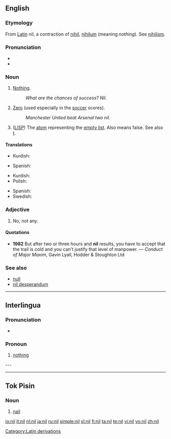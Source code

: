{{also|Nil|níl|Níl|Nîl|-nil-|ni-l}}
==English==

===Etymology===
From [[w:Latin|Latin]] nil, a contraction of [[nihil]], [[nihilum]] (meaning ''nothing''). See [[nihilism]].

===Pronunciation===
* {{IPA|/nɪl/}}
* {{rhymes|ɪl}}

===Noun===
{{en-noun}}

# [[nothing|Nothing]].
#: ''What are the chances of success?  Nil.''
# [[zero|Zero]] (used especially in the [[soccer]] scores).
#: ''Manchester United beat Arsenal two nil.''
# {{programming}} ([[LISP]]) The [[atom]] representing the [[empty list]]. Also means false. See also [[t]].

====Translations====
{{trans-top|nothing}}
* Kurdish: {{ku-Arab|[[هیچ]]}}
{{trans-mid}}
* Spanish: {{t+|es|nada}}
{{trans-bottom}}

{{trans-top|zero (used especially in the soccer scores)}}
* Kurdish: {{ku-Arab|[[هیچ]]}}
* Polish: {{t+|pl|zero}}
{{trans-mid}}
* Spanish: {{t+|es|cero}}
* Swedish: {{t|sv|noll}}
{{trans-bottom}}

{{trans-top|(LISP) atom representing the empty list}}
{{trans-mid}}
{{trans-bottom}}

===Adjective===
{{en-adj|-}}

# No, not any.

====Quotations====
* '''1982''' But after two or three hours and '''nil''' results, you have to accept that the trail is cold and you can't justify that level of manpower. &mdash; ''Conduct of Major Maxim'', Gavin Lyall, Hodder & Stoughton Ltd

===See also===
* [[null]]
* [[nil desperandum]]

[[Category:Latin derivations]]

----

==Interlingua==

===Pronunciation===
* {{SAMPA|/nil/}}

===Pronoun===
{{infl|ia|pronoun}}  {{context|Indefinite pronoun}}

# [[nothing]]

---

----

==Tok Pisin==

===Noun===
{{infl|tpi|noun}}

# [[nail]]

[[io:nil]]
[[it:nil]]
[[nl:nil]]
[[ja:nil]]
[[ru:nil]]
[[simple:nil]]
[[sl:nil]]
[[fi:nil]]
[[ta:nil]]
[[te:nil]]
[[vi:nil]]
[[vo:nil]]
[[zh:nil]]